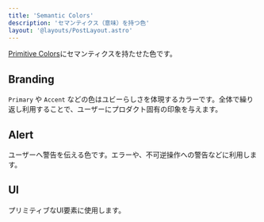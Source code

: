 ```yaml
---
title: 'Semantic Colors'
description: 'セマンティクス（意味）を持つ色'
layout: '@layouts/PostLayout.astro'
---
```



[Primitive Colors](/tokens/color/primitive)にセマンティクスを持たせた色です。

## Branding

`Primary` や `Accent` などの色はユビーらしさを体現するカラーです。全体で繰り返し利用することで、ユーザーにプロダクト固有の印象を与えます。

<ColorListBranding client:only />

## Alert

ユーザーへ警告を伝える色です。エラーや、不可逆操作への警告などに利用します。

<ColorListAlert client:load />

## UI

プリミティブなUI要素に使用します。

<ColorListUI client:load />
